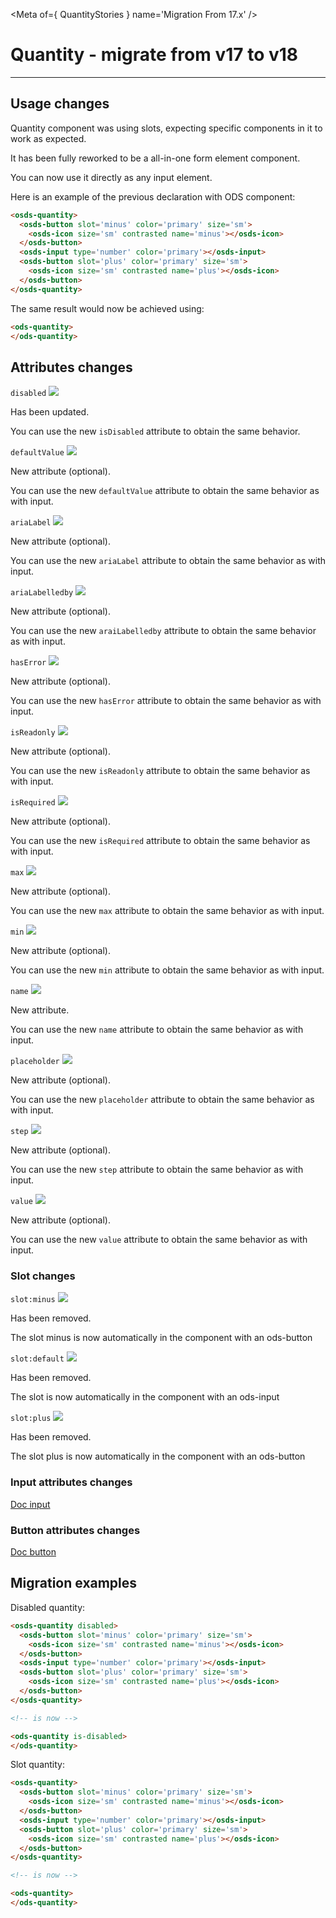 
<Meta of={ QuantityStories } name='Migration From 17.x' />

# Quantity - migrate from v17 to v18
----

## Usage changes

Quantity component was using slots, expecting specific components in it to work as expected.

It has been fully reworked to be a all-in-one form element component.

You can now use it directly as any input element.

Here is an example of the previous declaration with ODS component:

```html
<osds-quantity>
  <osds-button slot='minus' color='primary' size='sm'>
    <osds-icon size='sm' contrasted name='minus'></osds-icon>
  </osds-button>
  <osds-input type='number' color='primary'></osds-input>
  <osds-button slot='plus' color='primary' size='sm'>
    <osds-icon size='sm' contrasted name='plus'></osds-icon>
  </osds-button>
</osds-quantity>
```

The same result would now be achieved using:
```html
<ods-quantity>
</ods-quantity>
```


## Attributes changes

`disabled` <img src="https://img.shields.io/badge/updated-00FFFF" />

Has been updated.

You can use the new `isDisabled` attribute to obtain the same behavior.

`defaultValue` <img src="https://img.shields.io/badge/new-008000" />

New attribute (optional).

You can use the new `defaultValue` attribute to obtain the same behavior as with input.

`ariaLabel` <img src="https://img.shields.io/badge/new-008000" />

New attribute (optional).

You can use the new `ariaLabel` attribute to obtain the same behavior as with input.

`ariaLabelledby` <img src="https://img.shields.io/badge/new-008000" />

New attribute (optional).

You can use the new `araiLabelledby` attribute to obtain the same behavior as with input.

`hasError` <img src="https://img.shields.io/badge/new-008000" />

New attribute (optional).

You can use the new `hasError` attribute to obtain the same behavior as with input.

`isReadonly` <img src="https://img.shields.io/badge/new-008000" />

New attribute (optional).

You can use the new `isReadonly` attribute to obtain the same behavior as with input.

`isRequired` <img src="https://img.shields.io/badge/new-008000" />

New attribute (optional).

You can use the new `isRequired` attribute to obtain the same behavior as with input.

`max` <img src="https://img.shields.io/badge/new-008000" />

New attribute (optional).

You can use the new `max` attribute to obtain the same behavior as with input.

`min` <img src="https://img.shields.io/badge/new-008000" />

New attribute (optional).

You can use the new `min` attribute to obtain the same behavior as with input.

`name` <img src="https://img.shields.io/badge/new-008000" />

New attribute.

You can use the new `name` attribute to obtain the same behavior as with input.

`placeholder` <img src="https://img.shields.io/badge/new-008000" />

New attribute (optional).

You can use the new `placeholder` attribute to obtain the same behavior as with input.

`step` <img src="https://img.shields.io/badge/new-008000" />

New attribute (optional).

You can use the new `step` attribute to obtain the same behavior as with input.

`value` <img src="https://img.shields.io/badge/new-008000" />

New attribute (optional).

You can use the new `value` attribute to obtain the same behavior as with input.

### Slot changes

`slot:minus` <img src="https://img.shields.io/badge/removed-FF0000" />

Has been removed.

The slot minus is now automatically in the component with an ods-button

`slot:default` <img src="https://img.shields.io/badge/removed-FF0000" />

Has been removed.

The slot is now automatically in the component with an ods-input

`slot:plus` <img src="https://img.shields.io/badge/removed-FF0000" />

Has been removed.

The slot plus is now automatically in the component with an ods-button

### Input attributes changes
[Doc input](/docs/ods-components-form-input--migration-from-17-x)

### Button attributes changes
[Doc button](/docs/ods-components-actions-button--migration-from-17-x)

## Migration examples

Disabled quantity:
```html
<osds-quantity disabled>
  <osds-button slot='minus' color='primary' size='sm'>
    <osds-icon size='sm' contrasted name='minus'></osds-icon>
  </osds-button>
  <osds-input type='number' color='primary'></osds-input>
  <osds-button slot='plus' color='primary' size='sm'>
    <osds-icon size='sm' contrasted name='plus'></osds-icon>
  </osds-button>
</osds-quantity>

<!-- is now -->

<ods-quantity is-disabled>
</ods-quantity>
```

Slot quantity:
```html
<osds-quantity>
  <osds-button slot='minus' color='primary' size='sm'>
    <osds-icon size='sm' contrasted name='minus'></osds-icon>
  </osds-button>
  <osds-input type='number' color='primary'></osds-input>
  <osds-button slot='plus' color='primary' size='sm'>
    <osds-icon size='sm' contrasted name='plus'></osds-icon>
  </osds-button>
</osds-quantity>

<!-- is now -->

<ods-quantity>
</ods-quantity>
```
